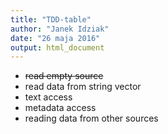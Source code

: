 ```yaml
---
title: "TDD-table"
author: "Janek Idziak"
date: "26 maja 2016"
output: html_document
---
```


* ~~read empty source~~
* read data from string vector
* text access
* metadata access 
* reading data from other sources



